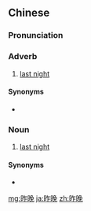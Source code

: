 {{also|昨晩}}
==Chinese==
{{zh-forms}}

===Pronunciation===
{{zh-pron
|m=zuówǎn
|c=zok6 maan5
|cat=adv
}}

===Adverb===
{{zh-adv}}

# [[last night]]

====Synonyms====
* {{zh-l|昨夜}}

===Noun===
{{zh-noun}}

# [[last night]]

====Synonyms====
* {{zh-l|昨夜}}

{{zh-cat|Time}}

[[mg:昨晚]]
[[ja:昨晚]]
[[zh:昨晚]]